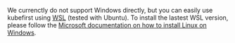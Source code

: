 We currenctly do not support Windows directly, but you can easily use kubefirst using [WSL](https://learn.microsoft.com/en-us/windows/wsl/about) (tested with Ubuntu). To install the lastest WSL version, please follow the [Microsoft documentation on how to install Linux on Windows](https://learn.microsoft.com/en-us/windows/wsl/install).
